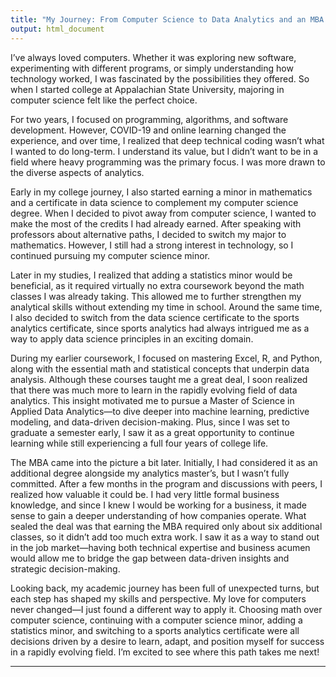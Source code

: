 ```yaml
---
title: "My Journey: From Computer Science to Data Analytics and an MBA (2/24/25)"
output: html_document
---
```


I’ve always loved computers. Whether it was exploring new software, experimenting with different programs, or simply understanding how technology worked, I was fascinated by the possibilities they offered. So when I started college at Appalachian State University, majoring in computer science felt like the perfect choice.

For two years, I focused on programming, algorithms, and software development. However, COVID-19 and online learning changed the experience, and over time, I realized that deep technical coding wasn’t what I wanted to do long-term. I understand its value, but I didn’t want to be in a field where heavy programming was the primary focus. I was more drawn to the diverse aspects of analytics.

Early in my college journey, I also started earning a minor in mathematics and a certificate in data science to complement my computer science degree. When I decided to pivot away from computer science, I wanted to make the most of the credits I had already earned. After speaking with professors about alternative paths, I decided to switch my major to mathematics. However, I still had a strong interest in technology, so I continued pursuing my computer science minor.

Later in my studies, I realized that adding a statistics minor would be beneficial, as it required virtually no extra coursework beyond the math classes I was already taking. This allowed me to further strengthen my analytical skills without extending my time in school. Around the same time, I also decided to switch from the data science certificate to the sports analytics certificate, since sports analytics had always intrigued me as a way to apply data science principles in an exciting domain.

During my earlier coursework, I focused on mastering Excel, R, and Python, along with the essential math and statistical concepts that underpin data analysis. Although these courses taught me a great deal, I soon realized that there was much more to learn in the rapidly evolving field of data analytics. This insight motivated me to pursue a Master of Science in Applied Data Analytics—to dive deeper into machine learning, predictive modeling, and data-driven decision-making. Plus, since I was set to graduate a semester early, I saw it as a great opportunity to continue learning while still experiencing a full four years of college life.

The MBA came into the picture a bit later. Initially, I had considered it as an additional degree alongside my analytics master’s, but I wasn’t fully committed. After a few months in the program and discussions with peers, I realized how valuable it could be. I had very little formal business knowledge, and since I knew I would be working for a business, it made sense to gain a deeper understanding of how companies operate. What sealed the deal was that earning the MBA required only about six additional classes, so it didn’t add too much extra work. I saw it as a way to stand out in the job market—having both technical expertise and business acumen would allow me to bridge the gap between data-driven insights and strategic decision-making.

Looking back, my academic journey has been full of unexpected turns, but each step has shaped my skills and perspective. My love for computers never changed—I just found a different way to apply it. Choosing math over computer science, continuing with a computer science minor, adding a statistics minor, and switching to a sports analytics certificate were all decisions driven by a desire to learn, adapt, and position myself for success in a rapidly evolving field. I’m excited to see where this path takes me next!

__________